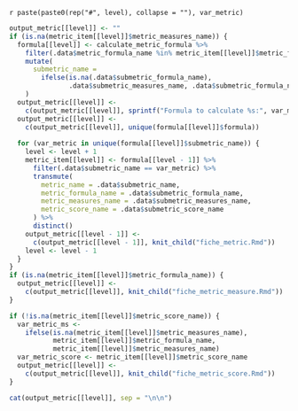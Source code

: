 
`r paste(paste0(rep("#", level), collapse = ""), var_metric)`

```r
output_metric[[level]] <- ""
if (is.na(metric_item[[level]]$metric_measures_name)) {
  formula[[level]] <- calculate_metric_formula %>%
    filter(.data$metric_formula_name %in% metric_item[[level]]$metric_formula_name) %>%
    mutate(
      submetric_name =
        ifelse(is.na(.data$submetric_formula_name),
               .data$submetric_measures_name, .data$submetric_formula_name)
    )
  output_metric[[level]] <-
    c(output_metric[[level]], sprintf("Formula to calculate %s:", var_metric))
  output_metric[[level]] <-
    c(output_metric[[level]], unique(formula[[level]]$formula))
  
  for (var_metric in unique(formula[[level]]$submetric_name)) {
    level <- level + 1
    metric_item[[level]] <- formula[[level - 1]] %>%
      filter(.data$submetric_name == var_metric) %>%
      transmute(
        metric_name = .data$submetric_name,
        metric_formula_name = .data$submetric_formula_name,
        metric_measures_name = .data$submetric_measures_name,
        metric_score_name = .data$submetric_score_name
      ) %>%
      distinct()
    output_metric[[level - 1]] <-
      c(output_metric[[level - 1]], knit_child("fiche_metric.Rmd"))
    level <- level - 1
  }
}
if (is.na(metric_item[[level]]$metric_formula_name)) {
  output_metric[[level]] <-
    c(output_metric[[level]], knit_child("fiche_metric_measure.Rmd"))
}
```

```r
if (!is.na(metric_item[[level]]$metric_score_name)) {
  var_metric_ms <-
    ifelse(is.na(metric_item[[level]]$metric_measures_name),
           metric_item[[level]]$metric_formula_name,
           metric_item[[level]]$metric_measures_name)
  var_metric_score <- metric_item[[level]]$metric_score_name
  output_metric[[level]] <-
    c(output_metric[[level]], knit_child("fiche_metric_score.Rmd"))
}
```


```r
cat(output_metric[[level]], sep = "\n\n")
```
